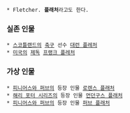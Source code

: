 

 * Fletcher. '''플래처'''라고도 한다.


=== 실존 인물 ===
 * [[스코틀랜드]]의 [[축구]] 선수 [[대런 플레처]]
 * [[미국]]의 [[제독]] [[프랭크 플레처]]

=== 가상 인물 ===
 * [[피니어스와 퍼브]]의 등장 인물 [[로렌스 플래처]]
 * [[해리 포터 시리즈]]의 등장 인물 [[먼던구스 플래처]]
 * [[피니어스와 퍼브]]의 등장 인물 [[퍼브 플래처]]
